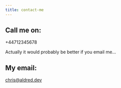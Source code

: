 ```yaml
---
title: contact-me
---
```


## Call me on:

+44712345678

Actually it would probably be better if you email me...

## My email:

[chris@aldred.dev](mailto\:chris@aldred.dev)
